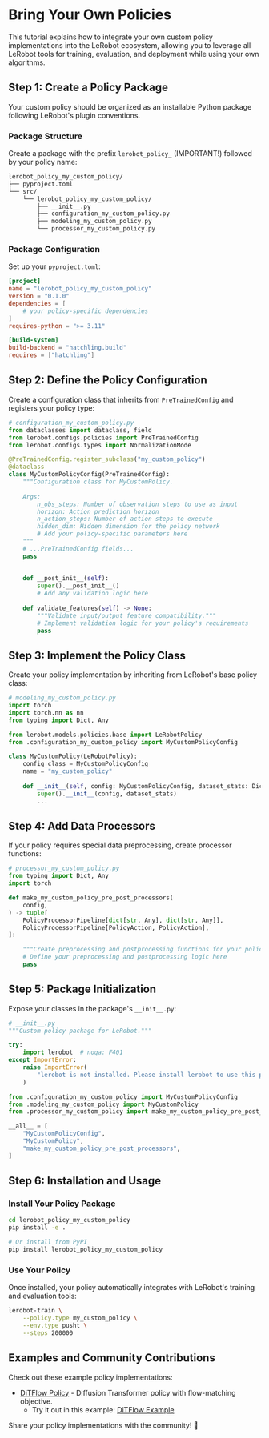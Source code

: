 # Bring Your Own Policies

This tutorial explains how to integrate your own custom policy implementations into the LeRobot ecosystem, allowing you to leverage all LeRobot tools for training, evaluation, and deployment while using your own algorithms.

## Step 1: Create a Policy Package

Your custom policy should be organized as an installable Python package following LeRobot's plugin conventions.

### Package Structure

Create a package with the prefix `lerobot_policy_` (IMPORTANT!) followed by your policy name:

```bash
lerobot_policy_my_custom_policy/
├── pyproject.toml
└── src/
    └── lerobot_policy_my_custom_policy/
        ├── __init__.py
        ├── configuration_my_custom_policy.py
        ├── modeling_my_custom_policy.py
        └── processor_my_custom_policy.py
```

### Package Configuration

Set up your `pyproject.toml`:

```toml
[project]
name = "lerobot_policy_my_custom_policy"
version = "0.1.0"
dependencies = [
    # your policy-specific dependencies
]
requires-python = ">= 3.11"

[build-system]
build-backend = "hatchling.build"
requires = ["hatchling"]
```

## Step 2: Define the Policy Configuration

Create a configuration class that inherits from `PreTrainedConfig` and registers your policy type:

```python
# configuration_my_custom_policy.py
from dataclasses import dataclass, field
from lerobot.configs.policies import PreTrainedConfig
from lerobot.configs.types import NormalizationMode

@PreTrainedConfig.register_subclass("my_custom_policy")
@dataclass
class MyCustomPolicyConfig(PreTrainedConfig):
    """Configuration class for MyCustomPolicy.
    
    Args:
        n_obs_steps: Number of observation steps to use as input
        horizon: Action prediction horizon
        n_action_steps: Number of action steps to execute
        hidden_dim: Hidden dimension for the policy network
        # Add your policy-specific parameters here
    """
    # ...PreTrainedConfig fields...
    pass
    
    
    def __post_init__(self):
        super().__post_init__()
        # Add any validation logic here
        
    def validate_features(self) -> None:
        """Validate input/output feature compatibility."""
        # Implement validation logic for your policy's requirements
        pass
```

## Step 3: Implement the Policy Class

Create your policy implementation by inheriting from LeRobot's base policy class:

```python
# modeling_my_custom_policy.py
import torch
import torch.nn as nn
from typing import Dict, Any

from lerobot.models.policies.base import LeRobotPolicy
from .configuration_my_custom_policy import MyCustomPolicyConfig

class MyCustomPolicy(LeRobotPolicy):
    config_class = MyCustomPolicyConfig
    name = "my_custom_policy"
    
    def __init__(self, config: MyCustomPolicyConfig, dataset_stats: Dict[str, Any] = None):
        super().__init__(config, dataset_stats)
        ...
```

## Step 4: Add Data Processors

If your policy requires special data preprocessing, create processor functions:

```python
# processor_my_custom_policy.py
from typing import Dict, Any
import torch

def make_my_custom_policy_pre_post_processors(
    config,
) -> tuple[
    PolicyProcessorPipeline[dict[str, Any], dict[str, Any]],
    PolicyProcessorPipeline[PolicyAction, PolicyAction],
]:

    """Create preprocessing and postprocessing functions for your policy."""
    # Define your preprocessing and postprocessing logic here
    pass

```

## Step 5: Package Initialization

Expose your classes in the package's `__init__.py`:

```python
# __init__.py
"""Custom policy package for LeRobot."""

try:
    import lerobot  # noqa: F401
except ImportError:
    raise ImportError(
        "lerobot is not installed. Please install lerobot to use this policy package."
    )

from .configuration_my_custom_policy import MyCustomPolicyConfig
from .modeling_my_custom_policy import MyCustomPolicy
from .processor_my_custom_policy import make_my_custom_policy_pre_post_processors

__all__ = [
    "MyCustomPolicyConfig",
    "MyCustomPolicy",
    "make_my_custom_policy_pre_post_processors",
]
```

## Step 6: Installation and Usage

### Install Your Policy Package

```bash
cd lerobot_policy_my_custom_policy
pip install -e .

# Or install from PyPI
pip install lerobot_policy_my_custom_policy
```

### Use Your Policy

Once installed, your policy automatically integrates with LeRobot's training and evaluation tools:

```bash
lerobot-train \
    --policy.type my_custom_policy \
    --env.type pusht \
    --steps 200000
```

## Examples and Community Contributions

Check out these example policy implementations:

- [DiTFlow Policy](https://github.com/danielsanjosepro/lerobot_policy_ditflow) - Diffusion Transformer policy with flow-matching objective.
    - Try it out in this example: [DiTFlow Example](https://github.com/danielsanjosepro/test_lerobot_policy_ditflow)

Share your policy implementations with the community! 🤗
